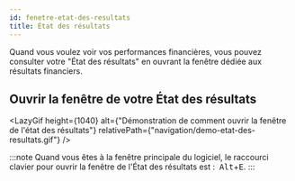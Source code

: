 ```yaml
---
id: fenetre-etat-des-resultats
title: État des résultats
---
```




Quand vous voulez voir vos performances financières,
vous pouvez consulter votre "État des résultats"
en ouvrant la fenêtre dédiée aux résultats financiers.

## Ouvrir la fenêtre de votre État des résultats

<LazyGif
  height={1040}
  alt={"Démonstration de comment ouvrir la fenêtre de l'état des résultats"}
  relativePath={"navigation/demo-etat-des-resultats.gif"}
/>

:::note
Quand vous êtes à la fenêtre principale du logiciel,
le raccourci clavier pour ouvrir la fenêtre
de l'État des résultats est&nbsp;:&nbsp;&nbsp;<kbd>Alt</kbd>+<kbd>E</kbd>.
:::

<br/>
<br/>
